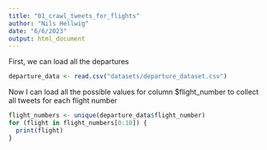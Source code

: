 ```yaml
---
title: "01_crawl_tweets_for_flights"
author: "Nils Hellwig"
date: "6/6/2023"
output: html_document
---
```


First, we can load all the departures

```r
departure_data <- read.csv("datasets/departure_dataset.csv")
```

Now I can load all the possible values for column $flight_number to collect all tweets for each flight number

```r
flight_numbers <- unique(departure_data$flight_number)
for (flight in flight_numbers[0:10]) {
  print(flight)
}
```

